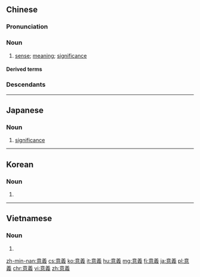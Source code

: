 {{also|意义}}
==Chinese==
{{zh-forms|s=意义}}

===Pronunciation===
{{zh-pron
|m=yìyì,tl=y
|c=ji3 ji6
|h=pfs=yi-ngi
|ma=y
|mn=ì-gī
|w=2i nyi
|cat=n
}}

===Noun===
{{zh-noun}}

# [[sense]]; [[meaning]]; [[significance]]

====Derived terms====
{{zh-der|有意義}}

===Descendants===
{{CJKV|意義|いぎ|의의|ý nghĩa}}

{{zh-cat|Beginning}}

----

==Japanese==
{{ja-kanjitab|い|ぎ|yomi=on}}

===Noun===
{{ja-noun|いぎ}}

# [[significance]]

----

==Korean==
{{ko-hanjatab}}

===Noun===
{{ko-noun|hj|rv=|hangeul=의의}}

# {{hanja form of|의의|meaning, significance, importance}}

----

==Vietnamese==
{{vi-hantutab}}

===Noun===
{{vi-hantu}}

# {{han tu form of|ý nghĩa|[[literal]] [[reading]]; [[meaning]]}}

[[zh-min-nan:意義]]
[[cs:意義]]
[[ko:意義]]
[[it:意義]]
[[hu:意義]]
[[mg:意義]]
[[fj:意義]]
[[ja:意義]]
[[pl:意義]]
[[chr:意義]]
[[vi:意義]]
[[zh:意義]]